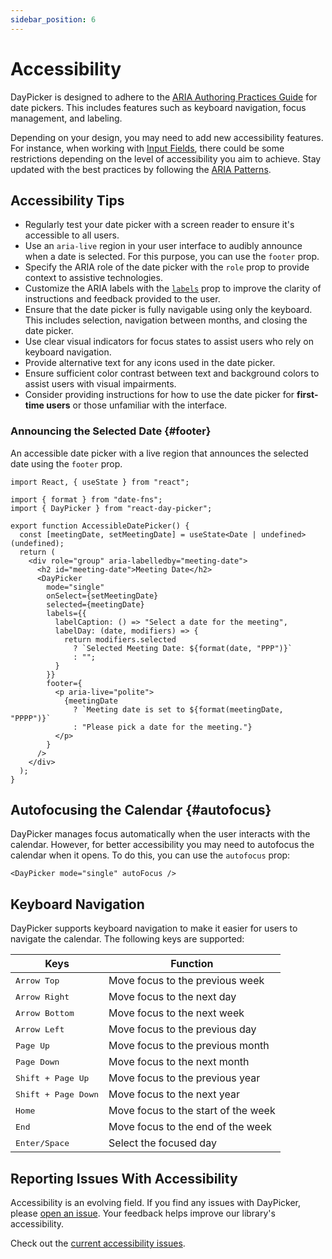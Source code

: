 ```yaml
---
sidebar_position: 6
---
```


# Accessibility

DayPicker is designed to adhere to the [ARIA Authoring Practices Guide](https://www.w3.org/WAI/ARIA/apg/patterns/dialog-modal/examples/datepicker-dialog/) for date pickers. This includes features such as keyboard navigation, focus management, and labeling.

Depending on your design, you may need to add new accessibility features. For instance, when working with [Input Fields](../guides/input-fields), there could be some restrictions depending on the level of accessibility you aim to achieve. Stay updated with the best practices by following the [ARIA Patterns](https://www.w3.org/WAI/ARIA/apg/patterns/).

## Accessibility Tips

- Regularly test your date picker with a screen reader to ensure it's accessible to all users.
- Use an `aria-live` region in your user interface to audibly announce when a date is selected. For this purpose, you can use the `footer` prop.
- Specify the ARIA role of the date picker with the `role` prop to provide context to assistive technologies.
- Customize the ARIA labels with the [`labels`](../api/interfaces/PropsBase.md#labels) prop to improve the clarity of instructions and feedback provided to the user.
- Ensure that the date picker is fully navigable using only the keyboard. This includes selection, navigation between months, and closing the date picker.
- Use clear visual indicators for focus states to assist users who rely on keyboard navigation.
- Provide alternative text for any icons used in the date picker.
- Ensure sufficient color contrast between text and background colors to assist users with visual impairments.
- Consider providing instructions for how to use the date picker for **first-time users** or those unfamiliar with the interface.

### Announcing the Selected Date {#footer}

An accessible date picker with a live region that announces the selected date using the `footer` prop.

```tsx title="./AccessibleDatePicker.tsx"
import React, { useState } from "react";

import { format } from "date-fns";
import { DayPicker } from "react-day-picker";

export function AccessibleDatePicker() {
  const [meetingDate, setMeetingDate] = useState<Date | undefined>(undefined);
  return (
    <div role="group" aria-labelledby="meeting-date">
      <h2 id="meeting-date">Meeting Date</h2>
      <DayPicker
        mode="single"
        onSelect={setMeetingDate}
        selected={meetingDate}
        labels={{
          labelCaption: () => "Select a date for the meeting",
          labelDay: (date, modifiers) => {
            return modifiers.selected
              ? `Selected Meeting Date: ${format(date, "PPP")}`
              : "";
          }
        }}
        footer={
          <p aria-live="polite">
            {meetingDate
              ? `Meeting date is set to ${format(meetingDate, "PPPP")}`
              : "Please pick a date for the meeting."}
          </p>
        }
      />
    </div>
  );
}
```

<BrowserWindow>
  <Examples.AccessibleDatePicker />
</BrowserWindow>

## Autofocusing the Calendar {#autofocus}

DayPicker manages focus automatically when the user interacts with the calendar. However, for better accessibility you may need to autofocus the calendar when it opens. To do this, you can use the `autofocus` prop:

```tsx
<DayPicker mode="single" autoFocus />
```

<BrowserWindow>
  <Examples.AutoFocus />
</BrowserWindow>

## Keyboard Navigation

DayPicker supports keyboard navigation to make it easier for users to navigate the calendar. The following keys are supported:

| Keys                         | Function                            |
| ---------------------------- | ----------------------------------- |
| <kbd>Arrow Top</kbd>         | Move focus to the previous week     |
| <kbd>Arrow Right</kbd>       | Move focus to the next day          |
| <kbd>Arrow Bottom</kbd>      | Move focus to the next week         |
| <kbd>Arrow Left</kbd>        | Move focus to the previous day      |
| <kbd>Page Up</kbd>           | Move focus to the previous month    |
| <kbd>Page Down</kbd>         | Move focus to the next month        |
| <kbd>Shift + Page Up</kbd>   | Move focus to the previous year     |
| <kbd>Shift + Page Down</kbd> | Move focus to the next year         |
| <kbd>Home</kbd>              | Move focus to the start of the week |
| <kbd>End</kbd>               | Move focus to the end of the week   |
| <kbd>Enter/Space</kbd>       | Select the focused day              |

## Reporting Issues With Accessibility

Accessibility is an evolving field. If you find any issues with DayPicker, please [open an issue](https://github.com/gpbl/react-day-picker/issues/new/choose). Your feedback helps improve our library's accessibility.

Check out the [current accessibility issues](https://github.com/gpbl/react-day-picker/issues?q=is%3Aopen+label%3Aaccessibility+sort%3Aupdated-desc).

```

```
